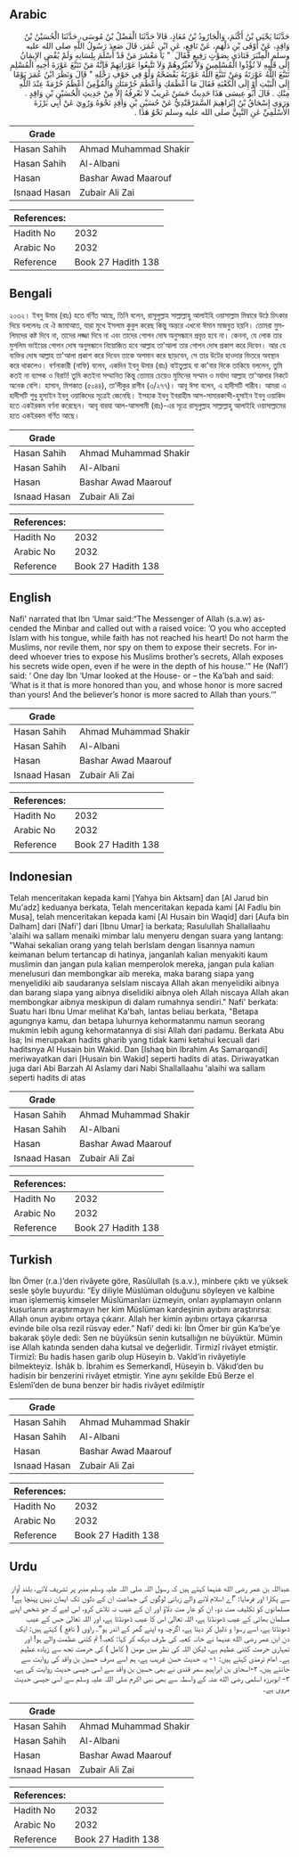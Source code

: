 ## Arabic


<div dir="rtl" lang="ar" style={{fontSize:'larger',backgroundColor:'#f8f9fa',padding:20}}>
حَدَّثَنَا يَحْيَى بْنُ أَكْثَمَ، وَالْجَارُودُ بْنُ مُعَاذٍ، قَالاَ حَدَّثَنَا الْفَضْلُ بْنُ مُوسَى، حَدَّثَنَا الْحُسَيْنُ بْنُ وَاقِدٍ، عَنْ أَوْفَى بْنِ دَلْهَمٍ، عَنْ نَافِعٍ، عَنِ ابْنِ عُمَرَ، قَالَ صَعِدَ رَسُولُ اللَّهِ صلى الله عليه وسلم الْمِنْبَرَ فَنَادَى بِصَوْتٍ رَفِيعٍ فَقَالَ ‏ "‏ يَا مَعْشَرَ مَنْ قَدْ أَسْلَمَ بِلِسَانِهِ وَلَمْ يُفْضِ الإِيمَانُ إِلَى قَلْبِهِ لاَ تُؤْذُوا الْمُسْلِمِينَ وَلاَ تُعَيِّرُوهُمْ وَلاَ تَتَّبِعُوا عَوْرَاتِهِمْ فَإِنَّهُ مَنْ تَتَبَّعَ عَوْرَةَ أَخِيهِ الْمُسْلِمِ تَتَبَّعَ اللَّهُ عَوْرَتَهُ وَمَنْ تَتَبَّعَ اللَّهُ عَوْرَتَهُ يَفْضَحْهُ وَلَوْ فِي جَوْفِ رَحْلِهِ ‏"‏ قَالَ وَنَظَرَ ابْنُ عُمَرَ يَوْمًا إِلَى الْبَيْتِ أَوْ إِلَى الْكَعْبَةِ فَقَالَ مَا أَعْظَمَكِ وَأَعْظَمَ حُرْمَتَكِ وَالْمُؤْمِنُ أَعْظَمُ حُرْمَةً عِنْدَ اللَّهِ مِنْكِ ‏.‏ قَالَ أَبُو عِيسَى هَذَا حَدِيثٌ حَسَنٌ غَرِيبٌ لاَ نَعْرِفُهُ إِلاَّ مِنْ حَدِيثِ الْحُسَيْنِ بْنِ وَاقِدٍ ‏.‏ وَرَوَى إِسْحَاقُ بْنُ إِبْرَاهِيمَ السَّمَرْقَنْدِيُّ عَنْ حُسَيْنِ بْنِ وَاقِدٍ نَحْوَهُ وَرُوِيَ عَنْ أَبِي بَرْزَةَ الأَسْلَمِيِّ عَنِ النَّبِيِّ صلى الله عليه وسلم نَحْوُ هَذَا ‏.‏
</div>
<div style={{backgroundColor:'#f8f9fa',padding:20, marginBottom: 10}}><table> <thead> <tr> <th>Grade</th> <th></th> </tr> </thead> <tbody> <tr><td>Hasan Sahih</td><td>Ahmad Muhammad Shakir</td></tr><tr><td>Hasan Sahih</td><td>Al-Albani</td></tr><tr><td>Hasan</td><td>Bashar Awad Maarouf</td></tr><tr><td>Isnaad Hasan</td><td>Zubair Ali Zai</td></tr></tbody></table><table> <thead> <tr> <th>References:</th> <th></th> </tr> </thead> <tbody><tr><td>Hadith No</td><td>2032</td></tr><tr><td>Arabic No</td><td>2032</td></tr><tr><td>Reference</td><td>Book 27 Hadith 138</td></tr></tbody></table></div>

## Bengali


<div dir="ltr" lang="bn" style={{fontSize:'larger',backgroundColor:'#f8f9fa',padding:20}}>
২০৩২। ইবনু উমার (রাঃ) হতে বর্ণিত আছে, তিনি বলেন, রাসূলুল্লাহ সাল্লাল্লাহু আলাইহি ওয়াসাল্লাম মিম্বারে উঠে চিৎকার দিয়ে বললেনঃ হে ঐ জামাআত, যারা মুখে ইসলাম কুবুল করেছ কিন্তু অন্তরে এখনো ঈমান মাজবুত হয়নি। তোমরা মুসলিমদের কষ্ট দিবে না, তাদের লজ্জা দিবে না এবং তাদের গোপন দোষ অনুসন্ধানে প্রবৃত্ত হবে না। কেননা, যে লোক তার মুসলিম ভাইয়ের গোপন দোষ অনুসন্ধানে নিয়োজিত হবে আল্লাহ তা'আলা তার গোপন দোষ প্রকাশ করে দিবেন। আর যে ব্যক্তির দোষ আল্লাহ তা'আলা প্রকাশ করে দিবেন তাকে অপমান করে ছাড়বেন, সে তার উটের হাওদার ভিতরে অবস্থান করে থাকলেও। বর্ণনাকারী (নাফি) বলেন, একদিন ইবনু উমার (রাঃ) বাইতুল্লাহ বা কা'বার দিকে তাকিয়ে বললেন, তুমি কতই না ব্যাপক ও বিরাট! তুমি কতইনা সম্মানিত কিন্তু তোমার চেয়েও মুমিনের সম্মান ও মর্যাদা আল্লাহ তা'আলার নিকটে অনেক বেশি। হাসান, মিশকাত (৫০৪৪), তা’লীকুর রাগীব (৩/২৭৭)। আবূ ঈসা বলেন, এ হাদীসটি গারীব। আমরা এ হাদীসটি শুধু হুসাইন ইবনু ওয়াকিদের সূত্রেই জেনেছি। ইসহাক ইবনু ইবরাহীম আস-সামারকান্দী-হুসাইন ইবনু ওয়াকিদ হতে একইরকম বর্ণনা করেছেন। আবূ বারযা আল-আসলামী (রাঃ)-এর সূত্রে রাসূলুল্লাহ সাল্লাল্লাহু আলাইহি ওয়াসাল্লামের হতে একইরকম বর্ণিত আছে।
</div>
<div style={{backgroundColor:'#f8f9fa',padding:20, marginBottom: 10}}><table> <thead> <tr> <th>Grade</th> <th></th> </tr> </thead> <tbody> <tr><td>Hasan Sahih</td><td>Ahmad Muhammad Shakir</td></tr><tr><td>Hasan Sahih</td><td>Al-Albani</td></tr><tr><td>Hasan</td><td>Bashar Awad Maarouf</td></tr><tr><td>Isnaad Hasan</td><td>Zubair Ali Zai</td></tr></tbody></table><table> <thead> <tr> <th>References:</th> <th></th> </tr> </thead> <tbody><tr><td>Hadith No</td><td>2032</td></tr><tr><td>Arabic No</td><td>2032</td></tr><tr><td>Reference</td><td>Book 27 Hadith 138</td></tr></tbody></table></div>

## English


<div dir="ltr" lang="en" style={{fontSize:'larger',backgroundColor:'#f8f9fa',padding:20}}>
Nafi' narrated that Ibn ‘Umar said:“The Messenger of Allah (s.a.w) ascended the Minbar and called out with a raised voice: ’O you who accepted Islam with his tongue, while faith has not reached his heart! Do not harm the Muslims, nor revile them, nor spy on them to expose their secrets. For indeed whoever tries to expose his Muslims brother’s secrets, Allah exposes his secrets wide open, even if he were in the depth of his house.’” He (Nafl’) said: ‘ One day Ibn ‘Umar looked at the House- or – the Ka’bah and said: ‘What is it that is more honored than you, and whose honor is more sacred than yours! And the believer’s honor is more sacred to Allah than yours.’”
</div>
<div style={{backgroundColor:'#f8f9fa',padding:20, marginBottom: 10}}><table> <thead> <tr> <th>Grade</th> <th></th> </tr> </thead> <tbody> <tr><td>Hasan Sahih</td><td>Ahmad Muhammad Shakir</td></tr><tr><td>Hasan Sahih</td><td>Al-Albani</td></tr><tr><td>Hasan</td><td>Bashar Awad Maarouf</td></tr><tr><td>Isnaad Hasan</td><td>Zubair Ali Zai</td></tr></tbody></table><table> <thead> <tr> <th>References:</th> <th></th> </tr> </thead> <tbody><tr><td>Hadith No</td><td>2032</td></tr><tr><td>Arabic No</td><td>2032</td></tr><tr><td>Reference</td><td>Book 27 Hadith 138</td></tr></tbody></table></div>

## Indonesian


<div dir="ltr" lang="id" style={{fontSize:'larger',backgroundColor:'#f8f9fa',padding:20}}>
Telah menceritakan kepada kami [Yahya bin Aktsam] dan [Al Jarud bin Mu'adz] keduanya berkata, Telah menceritakan kepada kami [Al Fadlu bin Musa], telah menceritakan kepada kami [Al Husain bin Waqid] dari [Aufa bin Dalham] dari [Nafi'] dari [Ibnu Umar] ia berkata; Rasulullah Shallallaahu 'alaihi wa sallam menaiki mimbar lalu menyeru dengan suara yang lantang: "Wahai sekalian orang yang telah berIslam dengan lisannya namun keimanan belum tertancap di hatinya, janganlah kalian menyakiti kaum muslimin dan jangan pula kalian memperolok mereka, jangan pula kalian menelusuri dan membongkar aib mereka, maka barang siapa yang menyelidiki aib saudaranya seIslam niscaya Allah akan menyelidiki aibnya dan barang siapa yang aibnya diselidiki aibnya oleh Allah niscaya Allah akan membongkar aibnya meskipun di dalam rumahnya sendiri." Nafi' berkata: Suatu hari Ibnu Umar melihat Ka'bah, lantas beliau berkata, "Betapa agungnya kamu, dan betapa luhurnya kehormatanmu namun seorang mukmin lebih agung kehormatannya di sisi Allah dari padamu. Berkata Abu Isa; Ini merupakan hadits gharib yang tidak kami ketahui kecuali dari haditsnya Al Husain bin Wakid. Dan [Ishaq bin Ibrahim As Samarqandi] meriwayatkan dari [Husain bin Wakid] seperti hadits di atas. Diriwayatkan juga dari Abi Barzah Al Aslamy dari Nabi Shallallaahu 'alaihi wa sallam seperti hadits di atas
</div>
<div style={{backgroundColor:'#f8f9fa',padding:20, marginBottom: 10}}><table> <thead> <tr> <th>Grade</th> <th></th> </tr> </thead> <tbody> <tr><td>Hasan Sahih</td><td>Ahmad Muhammad Shakir</td></tr><tr><td>Hasan Sahih</td><td>Al-Albani</td></tr><tr><td>Hasan</td><td>Bashar Awad Maarouf</td></tr><tr><td>Isnaad Hasan</td><td>Zubair Ali Zai</td></tr></tbody></table><table> <thead> <tr> <th>References:</th> <th></th> </tr> </thead> <tbody><tr><td>Hadith No</td><td>2032</td></tr><tr><td>Arabic No</td><td>2032</td></tr><tr><td>Reference</td><td>Book 27 Hadith 138</td></tr></tbody></table></div>

## Turkish


<div dir="ltr" lang="tr" style={{fontSize:'larger',backgroundColor:'#f8f9fa',padding:20}}>
İbn Ömer (r.a.)’den rivâyete göre, Rasûlullah (s.a.v.), minbere çıktı ve yüksek sesle şöyle buyurdu: “Ey diliyle Müslüman olduğunu söyleyen ve kalbine iman işlememiş kimseler Müslümanları üzmeyin, onları ayıplamayın onların kusurlarını araştırmayın her kim Müslüman kardeşinin ayıbını araştırırsa: Allah onun ayıbını ortaya çıkarır. Allah her kimin ayıbını ortaya çıkarırsa evinde bile olsa rezil rüsvay eder.” Nafi’ dedi ki: İbn Ömer bir gün Ka’be’ye bakarak şöyle dedi: Sen ne büyüksün senin kutsallığın ne büyüktür. Mümin ise Allah katında senden daha kutsal ve değerlidir. Tirmizî rivâyet etmiştir. Tirmizî: Bu hadis hasen garib olup Hüseyin b. Vakîd’in rivâyetiyle bilmekteyiz. İshâk b. İbrahim es Semerkandî, Hüseyin b. Vâkıd’den bu hadisin bir benzerini rivâyet etmiştir. Yine aynı şekilde Ebû Berze el Eslemî’den de buna benzer bir hadis rivâyet edilmiştir
</div>
<div style={{backgroundColor:'#f8f9fa',padding:20, marginBottom: 10}}><table> <thead> <tr> <th>Grade</th> <th></th> </tr> </thead> <tbody> <tr><td>Hasan Sahih</td><td>Ahmad Muhammad Shakir</td></tr><tr><td>Hasan Sahih</td><td>Al-Albani</td></tr><tr><td>Hasan</td><td>Bashar Awad Maarouf</td></tr><tr><td>Isnaad Hasan</td><td>Zubair Ali Zai</td></tr></tbody></table><table> <thead> <tr> <th>References:</th> <th></th> </tr> </thead> <tbody><tr><td>Hadith No</td><td>2032</td></tr><tr><td>Arabic No</td><td>2032</td></tr><tr><td>Reference</td><td>Book 27 Hadith 138</td></tr></tbody></table></div>

## Urdu


<div dir="rtl" lang="ur" style={{fontSize:'larger',backgroundColor:'#f8f9fa',padding:20}}>
عبداللہ بن عمر رضی الله عنہما کہتے ہیں کہ رسول اللہ صلی اللہ علیہ وسلم منبر پر تشریف لائے، بلند آواز سے پکارا اور فرمایا: ”اے اسلام لانے والے زبانی لوگوں کی جماعت ان کے دلوں تک ایمان نہیں پہنچا ہے! مسلمانوں کو تکلیف مت دو، ان کو عار مت دلاؤ اور ان کے عیب نہ تلاش کرو، اس لیے کہ جو شخص اپنے مسلمان بھائی کے عیب ڈھونڈتا ہے، اللہ تعالیٰ اس کا عیب ڈھونڈتا ہے، اور اللہ تعالیٰ جس کے عیب ڈھونڈتا ہے، اسے رسوا و ذلیل کر دیتا ہے، اگرچہ وہ اپنے گھر کے اندر ہو“۔ راوی ( نافع ) کہتے ہیں: ایک دن ابن عمر رضی الله عنہما نے خانہ کعبہ کی طرف دیکھ کر کہا: کعبہ! تم کتنی عظمت والے ہو! اور تمہاری حرمت کتنی عظیم ہے، لیکن اللہ کی نظر میں مومن ( کامل ) کی حرمت تجھ سے زیادہ عظیم ہے۔ امام ترمذی کہتے ہیں: ۱- یہ حدیث حسن غریب ہے، ہم اسے صرف حسین بن واقد کی روایت سے جانتے ہیں، ۲-اسحاق بن ابراہیم سمر قندی نے بھی حسین بن واقد سے اسی جیسی حدیث روایت کی ہے، ۳- ابوبرزہ اسلمی رضی الله عنہ کے واسطہ سے بھی نبی اکرم صلی اللہ علیہ وسلم سے اسی جیسی حدیث مروی ہے۔
</div>
<div style={{backgroundColor:'#f8f9fa',padding:20, marginBottom: 10}}><table> <thead> <tr> <th>Grade</th> <th></th> </tr> </thead> <tbody> <tr><td>Hasan Sahih</td><td>Ahmad Muhammad Shakir</td></tr><tr><td>Hasan Sahih</td><td>Al-Albani</td></tr><tr><td>Hasan</td><td>Bashar Awad Maarouf</td></tr><tr><td>Isnaad Hasan</td><td>Zubair Ali Zai</td></tr></tbody></table><table> <thead> <tr> <th>References:</th> <th></th> </tr> </thead> <tbody><tr><td>Hadith No</td><td>2032</td></tr><tr><td>Arabic No</td><td>2032</td></tr><tr><td>Reference</td><td>Book 27 Hadith 138</td></tr></tbody></table></div>